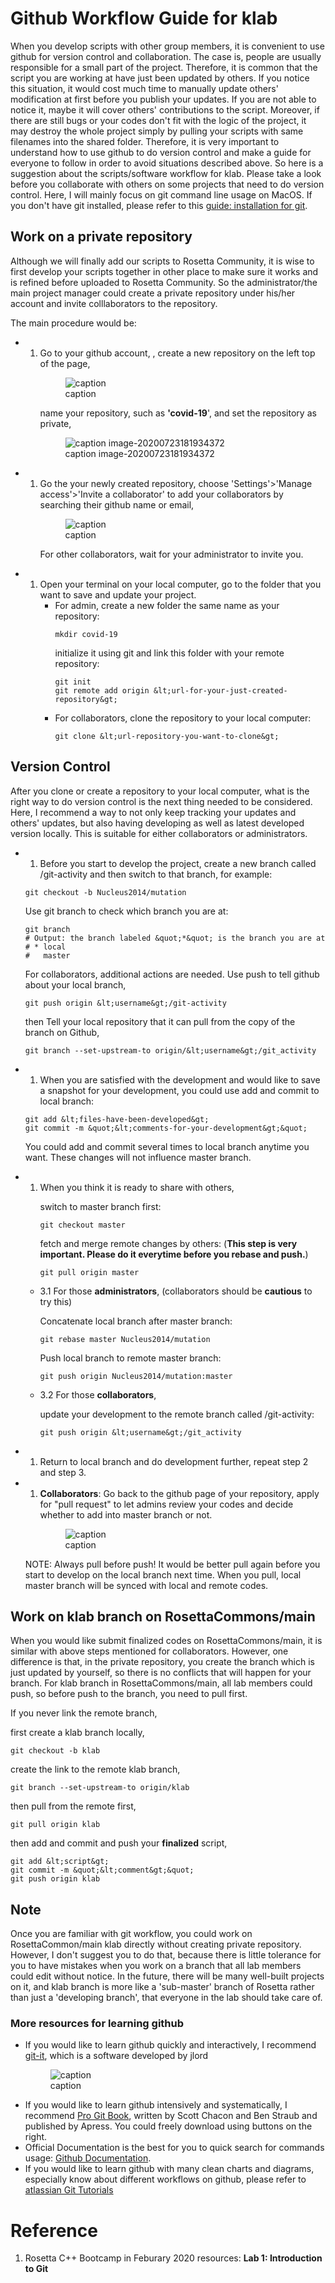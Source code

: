 = Github Workflow Guide for klab =

When you develop scripts with other group members, it is convenient to use github for version control and collaboration. The case is, people are usually responsible for a small part of the project. Therefore, it is common that the script you are working at have just been updated by others. If you notice this situation, it would cost much time to manually update others' modification at first before you publish your updates. If you are not able to notice it, maybe it will cover others' contributions to the script. Moreover, if there are still bugs or your codes don't fit with the logic of the project, it may destroy the whole project simply by pulling your scripts with same filenames into the shared folder. Therefore, it is very important to understand how to use github to do version control and make a guide for everyone to follow in order to avoid situations described above. So here is a suggestion about the scripts/software workflow for klab. Please take a look before you collaborate with others on some projects that need to do version control. Here, I will mainly focus on git command line usage on MacOS. If you don't have git installed, please refer to this [https://gist.github.com/derhuerst/1b15ff4652a867391f03 guide: installation for git].

== Work on a private repository ==

Although we will finally add our scripts to Rosetta Community, it is wise to first develop your scripts together in other place to make sure it works and is refined before uploaded to Rosetta Community. So the administrator/the main project manager could create a private repository under his/her account and invite colllaborators to the repository. 

The main procedure would be:

<ul>
<li><ol style="list-style-type: decimal;">
<li><p>Go to your github account, [[github.com|]], create a new repository on the left top of the page, </p>
[[File:/Users/cplu/Library/Application Support/typora-user-images/image-20200723181727243.png|frame|none|alt=|caption ]]

<p>name your repository, such as ''''covid-19'''', and set the repository as private,</p>
[[File:/Users/cplu/Library/Application Support/typora-user-images/image-20200723181934372.png|frame|none|alt=|caption image-20200723181934372]]
</li></ol>
</li>
<li><ol style="list-style-type: decimal;">
<li><p>Go the your newly created repository, choose 'Settings'&gt;'Manage access'&gt;'Invite a collaborator' to add your collaborators by searching their github name or email,</p>
[[File:/Users/cplu/Library/Application Support/typora-user-images/image-20200728123617000.png|frame|none|alt=|caption ]]

<p>For other collaborators, wait for your administrator to invite you.</p></li></ol>
</li>
<li><ol style="list-style-type: decimal;">
<li><p>Open your terminal on your local computer, go to the folder that you want to save and update your project.</p>
<ul>
<li><p>For admin, create a new folder the same name as your repository:</p>
<pre class="shell">mkdir covid-19</pre>
<p>initialize it using git and link this folder with your remote repository:</p>
<pre class="shell">git init
git remote add origin &lt;url-for-your-just-created-repository&gt;</pre></li>
<li><p>For collaborators, clone the repository to your local computer:</p>
<pre class="shell">git clone &lt;url-repository-you-want-to-clone&gt;</pre></li></ul>
</li></ol>
</li></ul>

== Version Control ==

After you clone or create a repository to your local computer, what is the right way to do version control is the next thing needed to be considered. Here, I recommend a way to not only keep tracking your updates and others' updates, but also having developing as well as latest developed version locally. This is suitable for either collaborators or administrators.

<ul>
<li><ol style="list-style-type: decimal;">
<li><p>Before you start to develop the project, create a new branch called <your-username>/git-activity and then switch to that branch, for example:</p></li></ol>

<pre class="shell">git checkout -b Nucleus2014/mutation</pre>
<p>Use git branch to check which branch you are at:</p>
<pre class="shell">git branch
# Output: the branch labeled &quot;*&quot; is the branch you are at
# * local
# 	master</pre>
<p>For collaborators, additional actions are needed. Use push to tell github about your local branch,</p>
<pre class="shell">git push origin &lt;username&gt;/git-activity</pre>
<p>then Tell your local repository that it can pull from the copy of the branch on Github,</p>
<pre class="shell">git branch --set-upstream-to origin/&lt;username&gt;/git_activity</pre>
<p></p></li>
<li><ol style="list-style-type: decimal;">
<li><p>When you are satisfied with the development and would like to save a snapshot for your development, you could use add and commit to local branch:</p></li></ol>

<pre class="shell">git add &lt;files-have-been-developed&gt;
git commit -m &quot;&lt;comments-for-your-development&gt;&quot;</pre>
<p>You could add and commit several times to local branch anytime you want. These changes will not influence master branch.</p></li>
<li><ol style="list-style-type: decimal;">
<li><p>When you think it is ready to share with others, </p>
<p>switch to master branch first:</p>
<pre class="shell">git checkout master</pre>
<p>fetch and merge remote changes by others: ('''This step is very important. Please do it everytime before you rebase and push.''')</p>
<pre class="shell">git pull origin master</pre></li></ol>

<ul>
<li><p>3.1 For those '''administrators''', (collaborators should be '''cautious''' to try this)</p>
<p>Concatenate local branch after master branch:</p>
<pre class="shell">git rebase master Nucleus2014/mutation</pre>
<p>Push local branch to remote master branch:</p>
<pre class="shell">git push origin Nucleus2014/mutation:master</pre></li>
<li><p>3.2 For those '''collaborators''',</p>
<p>update your development to the remote branch called <your-username>/git-activity:</p>
<pre class="shell">git push origin &lt;username&gt;/git_activity</pre></li></ul>
</li>
<li><ol style="list-style-type: decimal;">
<li><p>Return to local branch and do development further, repeat step 2 and step 3.</p></li></ol>
</li>
<li><ol style="list-style-type: decimal;">
<li><p>'''Collaborators''': Go back to the github page of your repository, apply for &quot;pull request&quot; to let admins review your codes and decide whether to add into master branch or not.</p>
[[File:/Users/cplu/Library/Application Support/typora-user-images/image-20200723191913182.png|frame|none|alt=|caption ]]
</li></ol>

<p>NOTE: Always pull before push! It would be better pull again before you start to develop on the local branch next time. When you pull, local master branch will be synced with local and remote codes.</p></li></ul>

== Work on klab branch on RosettaCommons/main ==

When you would like submit finalized codes on RosettaCommons/main, it is similar with above steps mentioned for collaborators. However, one difference is that, in the private repository, you create the branch which is just updated by yourself, so there is no conflicts that will happen for your branch. For klab branch in RosettaCommons/main, all lab members could push, so before push to the branch, you need to pull first. 

If you never link the remote branch, 

first create a klab branch locally,

<pre class="shell">git checkout -b klab</pre>
create the link to the remote klab branch,

<pre class="shell">git branch --set-upstream-to origin/klab</pre>
then pull from the remote first,

<pre class="shell">git pull origin klab</pre>
then add and commit and push your '''finalized''' script,

<pre class="shell">git add &lt;script&gt;
git commit -m &quot;&lt;comment&gt;&quot;
git push origin klab</pre>
== Note ==

Once you are familiar with git workflow, you could work on RosettaCommon/main klab directly without creating private repository. However, I don't suggest you to do that, because there is little tolerance for you to have mistakes when you work on a branch that all lab members could edit without notice. In the future, there will be many well-built projects on it, and klab branch is more like a 'sub-master' branch of Rosetta rather than just a 'developing branch', that everyone in the lab should take care of.

=== More resources for learning github ===

<ul>
<li><p>If you would like to learn github quickly and interactively, I recommend [https://github.com/jlord/git-it-electron git-it], which is a software developed by jlord</p>
[[File:https://cloud.githubusercontent.com/assets/1305617/14594613/23873f64-04ed-11e6-9d3b-72f424dd0842.png|frame|none|alt=|caption ]]
</li>
<li><p>If you would like to learn github intensively and systematically, I recommend [https://git-scm.com/book/en/v2 Pro Git Book], written by Scott Chacon and Ben Straub and published by Apress. You could freely download using buttons on the right.</p></li>
<li><p>Official Documentation is the best for you to quick search for commands usage: [https://docs.github.com/en/github/using-git Github Documentation].</p></li>
<li><p>If you would like to learn github with many clean charts and diagrams, especially know about different workflows on github, please refer to [https://www.atlassian.com/git/tutorials/comparing-workflows atlassian Git Tutorials]</p></li></ul>

= Reference =

# Rosetta C++ Bootcamp in Feburary 2020 resources: '''Lab 1: Introduction to Git'''
